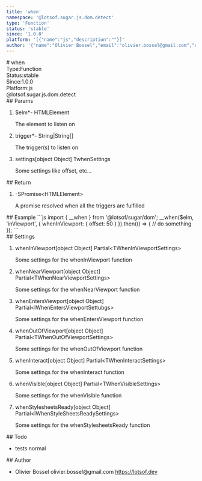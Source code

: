 ```yaml
---
title: 'when'
namespace: '@lotsof.sugar.js.dom.detect'
type: 'Function'
status: 'stable'
since: '1.0.0'
platform: '[{"name":"js","description":""}]'
author: '{"name":"Olivier Bossel","email":"olivier.bossel@gmail.com","url":"https://lotsof.dev"}'
---
```

<div class="docmap-mdx">
# when
<div class="_metas">
<div class="_type"><span class="_type-label">Type:</span><span class="_type-value">Function</span></div>
<div class="_status"><span class="_status-label">Status:</span><span class="_status-value -stable">stable</span></div>
<div class="_since"><span class="_since-label">Since:</span><span class="_since-value">1.0.0</span></div>
<div class="_platform"><span class="_platform-label">Platform:</span><span class="_platform-value -js">js</span></div>
</div>
<div class="_namespace">@lotsof.sugar.js.dom.detect</div>
<div class="_params">
## Params
<ol class="_list">
<li class="_item">
<span class="_name">$elm<span class="_required">*</span></span><span class="_default">-</span> <span class="_type">HTMLElement</span>
<p class="_description">The element to listen on</p>
</li>
<li class="_item">
<span class="_name">trigger<span class="_required">*</span></span><span class="_default">-</span> <span class="_type">String&vert;String&lsqb;&rsqb;</span>
<p class="_description">The trigger&lpar;s&rpar; to listen on</p>
</li>
<li class="_item">
<span class="_name">settings</span><span class="_default">&lsqb;object Object&rsqb;</span> <span class="_type">TwhenSettings</span>
<p class="_description">Some settings like offset&comma; etc&period;&period;&period;</p>
</li>
</ol>
</div>
<div class="_return">
## Return
<ol class="_list">
<li class="_item">
<span class="_default">-</span><span class="_type">SPromise&lt;HTMLElement&gt;</span>
<p class="_description">A promise resolved when all the triggers are fulfilled</p>
</li>
</ol>
</div>
<div class="_examples">
## Example
```js
import { __when } from '@lotsof/sugar/dom';
__when($elm, 'inViewport', {
   whenInViewport: {
      offset: 50
   }
}).then(() => {
     // do something
});
```
</div>
<div class="_settings">
## Settings
<ol class="_list">
<li class="_item">
<span class="_name">whenInViewport</span><span class="_default">&lsqb;object Object&rsqb;</span> <span class="_type">Partial&lt;TWhenInViewportSettings&gt;</span>
<p class="_description">Some settings for the whenInViewport function</p>
</li>
<li class="_item">
<span class="_name">whenNearViewport</span><span class="_default">&lsqb;object Object&rsqb;</span> <span class="_type">Partial&lt;TWhenNearViewportSettings&gt;</span>
<p class="_description">Some settings for the whenNearViewport function</p>
</li>
<li class="_item">
<span class="_name">whenEntersViewport</span><span class="_default">&lsqb;object Object&rsqb;</span> <span class="_type">Partial&lt;IWhenEntersViewportSettubgs&gt;</span>
<p class="_description">Some settings for the whenEntersViewport function</p>
</li>
<li class="_item">
<span class="_name">whenOutOfViewport</span><span class="_default">&lsqb;object Object&rsqb;</span> <span class="_type">Partial&lt;TWhenOutOfViewportSettings&gt;</span>
<p class="_description">Some settings for the whenOutOfViewport function</p>
</li>
<li class="_item">
<span class="_name">whenInteract</span><span class="_default">&lsqb;object Object&rsqb;</span> <span class="_type">Partial&lt;TWhenInteractSettings&gt;</span>
<p class="_description">Some settings for the whenInteract function</p>
</li>
<li class="_item">
<span class="_name">whenVisible</span><span class="_default">&lsqb;object Object&rsqb;</span> <span class="_type">Partial&lt;TWhenVisibleSettings&gt;</span>
<p class="_description">Some settings for the whenVisible function</p>
</li>
<li class="_item">
<span class="_name">whenStylesheetsReady</span><span class="_default">&lsqb;object Object&rsqb;</span> <span class="_type">Partial&lt;IWhenStyleSheetsReadySettings&gt;</span>
<p class="_description">Some settings for the whenStylesheetsReady function</p>
</li>
</ol>
</div>
<div class="_todo">
## Todo
<ul class="_list">
<li class="_item">
<span class="_description">tests</span>
<span class="_priority -normal">normal</span>
</li>
</ul>
</div>
<div class="_author">
## Author
<ul class="_list">
<li class="_item">
<span class="_name">Olivier Bossel</span>
<span class="_email">olivier.bossel@gmail.com</span>
<a href="https://lotsof.dev" target="_blank" class="_url">https://lotsof.dev</a>
</li>
</ul>
</div>
</div>